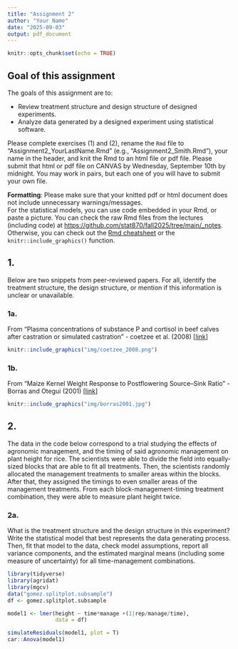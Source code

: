 ```yaml
---
title: "Assignment 2"
author: "Your Name"
date: "2025-09-03"
output: pdf_document
---
```


```r
knitr::opts_chunk$set(echo = TRUE)
```

## Goal of this assignment  

The goals of this assignment are to: 

- Review treatment structure and design structure of designed experiments.  
- Analyze data generated by a designed experiment using statistical software. 

Please complete exercises (1) and (2), rename the `Rmd` file to "Assignment2_YourLastName.Rmd" (e.g., "Assignment2_Smith.Rmd"), your name in the header, and knit the Rmd to an html file or pdf file. Please submit that html or pdf file on CANVAS by Wednesday, September 10th by midnight. You may work in pairs, but each one of you will have to submit your own file. 

**Formatting**: Please make sure that your knitted pdf or html document does not include unnecessary warnings/messages.  
For the statistical models, you can use \LaTeX code embedded in your Rmd, or paste a picture. You can check the raw Rmd files from the lectures (including \LaTeX code) at [https://github.com/stat870/fall2025/tree/main/_notes](https://github.com/stat870/fall2025/tree/main/_notes). Otherwise, you can check out the [Rmd cheatsheet](https://rstudio.github.io/cheatsheets/html/rmarkdown.html) or the `knitr::include_graphics()` function. 

## 1. 

Below are two snippets from peer-reviewed papers. For all, identify the treatment structure, the design structure, or mention if this information is unclear or unavailable. 

### 1a. 

From "Plasma concentrations of substance P and cortisol in beef calves after castration or simulated castration" - coetzee et al. (2008) [[link](https://avmajournals.avma.org/view/journals/ajvr/69/6/ajvr.69.6.751.xml)] 

```r
knitr::include_graphics("img/coetzee_2008.png")
```

### 1b. 

From "Maize Kernel Weight Response to Postflowering Source–Sink Ratio" - Borras and Otegui (2001) [[link](https://acsess.onlinelibrary.wiley.com/doi/abs/10.2135/cropsci2001.1816)]

```r
knitr::include_graphics("img/borras2001.jpg")
```

## 2. 

The data in the code below correspond to a trial studying the effects of agronomic management, and the timing of said agronomic management on plant height for rice. 
The scientists were able to divide the field into equally-sized blocks that are able to fit all treatments. 
Then, the scientists randomly allocated the management treatments to smaller areas within the blocks. 
After that, they assigned the timings to even smaller areas of the management treatments. 
From each block-management-timing treatment combination, they were able to measure plant height twice. 

### 2a. 

What is the treatment structure and the design structure in this experiment? 
Write the statistical model that best represents the data generating process. 
Then, fit that model to the data, check model assumptions, report all variance components, and the estimated marginal means (including some measure of uncertainty) for all time-management combinations. 

```r
library(tidyverse)
library(agridat)
library(mgcv)
data("gomez.splitplot.subsample")
df <- gomez.splitplot.subsample

model1 <- lmer(height ~ time*manage +(1|rep/manage/time),
               data = df)

simulateResiduals(model1, plot = T)
car::Anova(model1)
```

